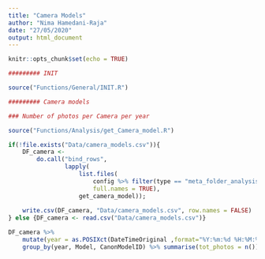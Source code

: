 ```yaml
---
title: "Camera Models"
author: "Nima Hamedani-Raja"
date: "27/05/2020"
output: html_document
---
```


```r
knitr::opts_chunk$set(echo = TRUE)
```

```r
######### INIT 

source("Functions/General/INIT.R")

######### Camera models

### Number of photos per Camera per year

source("Functions/Analysis/get_Camera_model.R")

if(!file.exists("Data/camera_models.csv")){
    DF_camera <- 
        do.call("bind_rows", 
                lapply(
                    list.files(
                        config %>% filter(type == "meta_folder_analysis") %>% select(value) %>% as.character(), 
                        full.names = TRUE), 
                    get_camera_model));
    
    write.csv(DF_camera, "Data/camera_models.csv", row.names = FALSE)
} else {DF_camera <- read.csv("Data/camera_models.csv")}

DF_camera %>% 
    mutate(year = as.POSIXct(DateTimeOriginal ,format="%Y:%m:%d %H:%M:%S") %>% format("%Y")) %>%
    group_by(year, Model, CanonModelID) %>% summarise(tot_photos = n())
```